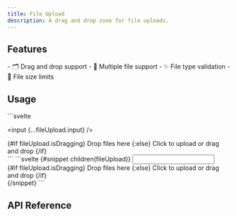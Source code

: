 ```yaml
---
title: File Upload
description: A drag and drop zone for file uploads.
---
```


<Preview client:load />

## Features

<Features>
- 🗂️ Drag and drop support
- 📎 Multiple file support
- ✨ File type validation
- 📏 File size limits
</Features>

## Usage

<Tabs>
  <TabItem label="Builder">
```svelte
<script lang="ts">
  import { FileUpload } from "melt/builders";

  const fileUpload = new FileUpload();
</script>

<input {...fileUpload.input} />
<div {...fileUpload.dropzone}>
  {#if fileUpload.isDragging}
    Drop files here
  {:else}
    Click to upload or drag and drop
  {/if}
</div>
```
  </TabItem>

  <TabItem label="Component">
```svelte
<script lang="ts">
  import { FileUpload } from "melt/components";
</script>

<FileUpload>
  {#snippet children(fileUpload)}
    <input {...fileUpload.input} />
    <div {...fileUpload.dropzone}>
      {#if fileUpload.isDragging}
        Drop files here
      {:else}
        Click to upload or drag and drop
      {/if}
    </div>
  {/snippet}
</FileUpload>
```
  </TabItem>
</Tabs>

## API Reference

<ApiTable entry="FileUpload" />